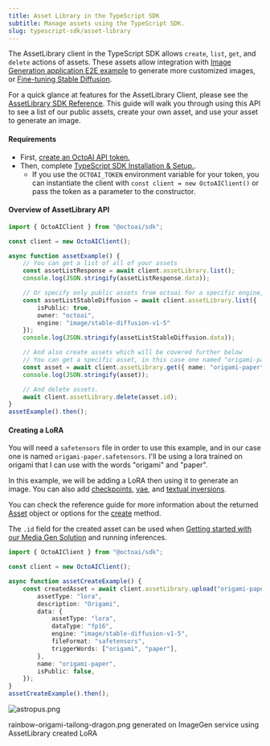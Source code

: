 ```yaml
---
title: Asset Library in the TypeScript SDK
subtitle: Manage assets using the TypeScript SDK.
slug: typescript-sdk/asset-library
---
```


The AssetLibrary client in the TypeScript SDK allows `create`, `list`, `get`, and `delete` actions of assets. These assets allow integration with [Image Generation application E2E example](../tutorials/image-generation-application-e2e-example) to generate more customized images, or [Fine-tuning Stable Diffusion](../api-reference/fine-tuning/create-tune).

For a quick glance at features for the AssetLibrary Client, please see the [AssetLibrary SDK Reference](https://octoml.github.io/octoai-typescript-sdk/classes/AssetLibrary.html). This guide will walk you through using this API to see a list of our public assets, create your own asset, and use your asset to generate an image.

#### Requirements

- First, [create an OctoAI API token.](../getting-started/how-to-create-an-octoai-access-token)
- Then, complete [TypeScript SDK Installation & Setup.](installation-and-setup).
  - If you use the `OCTOAI_TOKEN` environment variable for your token, you can instantiate the client with `const client = new OctoAIClient()` or pass the token as a parameter to the constructor.

#### Overview of AssetLibrary API

```TypeScript TypeScript
import { OctoAIClient } from "@octoai/sdk";

const client = new OctoAIClient();

async function assetExample() {
    // You can get a list of all of your assets
    const assetListResponse = await client.assetLibrary.list();
    console.log(JSON.stringify(assetListResponse.data));

    // Or specify only public assets from octoai for a specific engine, format, asset_type, etc.
    const assetListStableDiffusion = await client.assetLibrary.list({
        isPublic: true,
        owner: "octoai",
        engine: "image/stable-diffusion-v1-5"
    });
    console.log(JSON.stringify(assetListStableDiffusion.data));

    // And also create assets which will be covered further below
    // You can get a specific asset, in this case one named "origami-paper" created in the example.
    const asset = await client.assetLibrary.get({ name: "origami-paper" });
    console.log(JSON.stringify(asset));

    // And delete assets.
    await client.assetLibrary.delete(asset.id);
}
assetExample().then();
```

#### Creating a LoRA

You will need a `safetensors` file in order to use this example, and in our case one is named `origami-paper.safetensors`. I'll be using a lora trained on origami that I can use with the words "origami" and "paper".

In this example, we will be adding a LoRA then using it to generate an image. You can also add [checkpoints](https://octoml.github.io/octoai-typescript-sdk/types/CheckpointData.html), [vae](https://octoml.github.io/octoai-typescript-sdk/types/VAEData.html), and [textual inversions](https://octoml.github.io/octoai-typescript-sdk/types/TextualInversionData.html).

You can check the reference guide for more information about the returned [Asset](https://octoml.github.io/octoai-typescript-sdk/types/Asset.html) object or options for the [create](https://octoml.github.io/octoai-typescript-sdk/classes/CreateAssetRequest.html) method.

The `.id` field for the created asset can be used when [Getting started with our Media Gen Solution](../media-gen-solution/getting-started) and running inferences.

```TypeScript TypeScript
import { OctoAIClient } from "@octoai/sdk";

const client = new OctoAIClient();

async function assetCreateExample() {
    const createdAsset = await client.assetLibrary.upload("origami-paper.safetensors", {
        assetType: "lora",
        description: "Origami",
        data: {
            assetType: "lora",
            dataType: "fp16",
            engine: "image/stable-diffusion-v1-5",
            fileFormat: "safetensors",
            triggerWords: ["origami", "paper"],
        },
        name: "origami-paper",
        isPublic: false,
    });
}
assetCreateExample().then();
```

![astropus.png](https://www.datocms-assets.com/45680/1703720706-ai-generated-rainbow-origami-tailong-dragon.png?max-w=2000&auto=compress)

rainbow-origami-tailong-dragon.png generated on ImageGen service using AssetLibrary created LoRA
